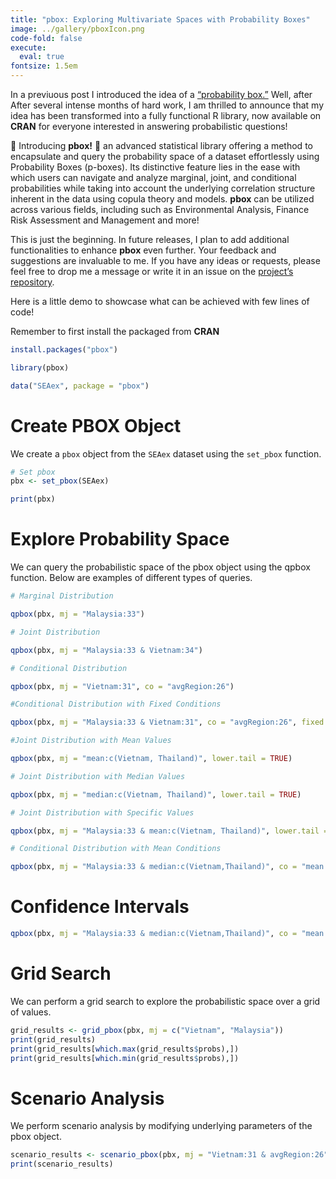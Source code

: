 ```yaml
---
title: "pbox: Exploring Multivariate Spaces with Probability Boxes"
image: ../gallery/pboxIcon.png
code-fold: false
execute:
  eval: true
fontsize: 1.5em
---
```


::: justify
In a previuous post I introduced the idea of a [“probability box.”](https://athsas.com/posts/Probability%20Box%20with%20Kernel%20Density%20Estimation.html) Well, after After several intense months of hard work, I am thrilled to announce that my idea has been transformed into a fully functional R library, now available on **CRAN** for everyone interested in answering probabilistic questions!

🌟 Introducing **pbox!** 🌟 an advanced statistical library offering a method to encapsulate and query the probability space of a dataset effortlessly using Probability Boxes (p-boxes). Its distinctive feature lies in the ease with which users can navigate and analyze marginal, joint, and conditional probabilities while taking into account the underlying correlation structure inherent in the data using copula theory and models. **pbox** can be utilized across various fields, including such as Environmental Analysis, Finance Risk Assessment and Management and more!

This is just the beginning. In future releases, I plan to add additional functionalities to enhance **pbox** even further. Your feedback and suggestions are invaluable to me. If you have any ideas or requests, please feel free to drop me a message or write it in an issue on the [project's repository](https://github.com/athammad/pbox).

Here is a little demo to showcase what can be achieved with few lines of code!

Remember to first install the packaged from **CRAN**

```r
install.packages("pbox")
```

```r
library(pbox)

data("SEAex", package = "pbox")

```

# Create PBOX Object

We create a `pbox` object from the `SEAex` dataset using the `set_pbox` function.

```r
# Set pbox
pbx <- set_pbox(SEAex)
```

```r
print(pbx)
```

# Explore Probability Space

We can query the probabilistic space of the pbox object using the qpbox function. Below are examples of different types of queries.

```r
# Marginal Distribution

qpbox(pbx, mj = "Malaysia:33")

# Joint Distribution

qpbox(pbx, mj = "Malaysia:33 & Vietnam:34")

# Conditional Distribution

qpbox(pbx, mj = "Vietnam:31", co = "avgRegion:26")

#Conditional Distribution with Fixed Conditions

qpbox(pbx, mj = "Malaysia:33 & Vietnam:31", co = "avgRegion:26", fixed = TRUE)

#Joint Distribution with Mean Values

qpbox(pbx, mj = "mean:c(Vietnam, Thailand)", lower.tail = TRUE)

# Joint Distribution with Median Values

qpbox(pbx, mj = "median:c(Vietnam, Thailand)", lower.tail = TRUE)

# Joint Distribution with Specific Values

qpbox(pbx, mj = "Malaysia:33 & mean:c(Vietnam, Thailand)", lower.tail = TRUE)

# Conditional Distribution with Mean Conditions

qpbox(pbx, mj = "Malaysia:33 & median:c(Vietnam,Thailand)", co = "mean:c(avgRegion)")
```

# Confidence Intervals

```r
qpbox(pbx, mj = "Malaysia:33 & median:c(Vietnam,Thailand)", co = "mean:c(avgRegion)", CI = TRUE, fixed = TRUE)
```

# Grid Search

We can perform a grid search to explore the probabilistic space over a grid of values.

```r
grid_results <- grid_pbox(pbx, mj = c("Vietnam", "Malaysia"))
print(grid_results)
print(grid_results[which.max(grid_results$probs),])
print(grid_results[which.min(grid_results$probs),])

```

# Scenario Analysis

We perform scenario analysis by modifying underlying parameters of the pbox object.

```r
scenario_results <- scenario_pbox(pbx, mj = "Vietnam:31 & avgRegion:26", param_list = list(Vietnam = "mu"))
print(scenario_results)
```
:::
